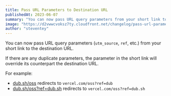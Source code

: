 ```yaml
---
title: Pass URL Parameters to Destination URL
publishedAt: 2023-06-07
summary: "You can now pass URL query parameters from your short link to the destination URL."
image: "https://d2vwwcvoksz7ty.cloudfront.net/changelog/pass-url-parameters.png"
author: "steventey"
---
```


You can now pass URL query parameters (`utm_source`, `ref`, etc.) from your short link to the destination URL.

If there are any duplicate parameters, the parameter in the short link will override its counterpart the destination URL.

For example:

- [dub.sh/oss](https://dub.sh/oss) redirects to `vercel.com/oss?ref=dub`
- [dub.sh/oss?ref=dub.sh](https://dub.sh/oss?ref=dub.sh) redirects to `vercel.com/oss?ref=dub.sh`
